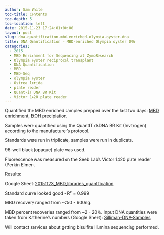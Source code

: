 ```yaml
---
author: Sam White
toc-title: Contents
toc-depth: 5
toc-location: left
date: 2015-11-23 17:24:01+00:00
layout: post
slug: dna-quantification-mbd-enriched-olympia-oyster-dna
title: DNA Quantification - MBD-enriched Olympia oyster DNA
categories:
  - 2015
  - MBD Enrichment for Sequencing at ZymoResearch
  - Olympia oyster reciprocal transplant
  - DNA Quantification
  - MBD
  - MBD-Seq
  - olympia oyster
  - Ostrea lurida
  - plate reader
  - Quant-iT DNA BR Kit
  - Victor 1420 plate reader
---
```


Quantified the MBD enriched samples prepped over the last two days: [MBD enrichment](../2015-11-22-mbd-enrichment-sonicated-olympia-oyster-gdna/index.qmd), [EtOH precipiation](../2015-11-22-ethanol-precipitation-olympia-oyster-mbd/index.qmd).

Samples were quantified using the QuantIT dsDNA BR Kit (Invitrogen) according to the manufacturer's protocol.

Standards were run in triplicate, samples were run in duplicate.

96-well black (opaque) plate was used.

Fluorescence was measured on the Seeb Lab's Victor 1420 plate reader (Perkin Elmer).

Results:

Google Sheet: [20151123_MBD_libraries_quantification](https://docs.google.com/spreadsheets/d/1sGU8S_nGMEdRpB3nSye3lDyUUoZFmS2qHgeVSvqWS38/edit?usp=sharing)

Standard curve looked good - R² = 0.999

MBD recovery ranged from ~250 - 600ng.

MBD percent recoveries ranged from ~2 - 20%. Input DNA quantities were taken from Katherine's numbers (Google Sheet): [Silliman-DNA-Samples](https://docs.google.com/spreadsheets/d/1anTR7QLB1p_Oyh_hUIWKKHy21sSvVjwTZmdqqxwcpWM/edit?usp=sharing)

Will contact services about getting bisulfite Illumina sequencing performed.
